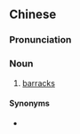 {{also|营房}}
==Chinese==
{{zh-forms|s=营房}}

===Pronunciation===
{{zh-pron
|m=yíngfáng
|c=jing4 fong4
|mn=qz,xm,zz:iâⁿ-pâng
|cat=n
}}

===Noun===
{{zh-noun}}

# [[barracks]]

====Synonyms====
* {{zh-l|兵營}}